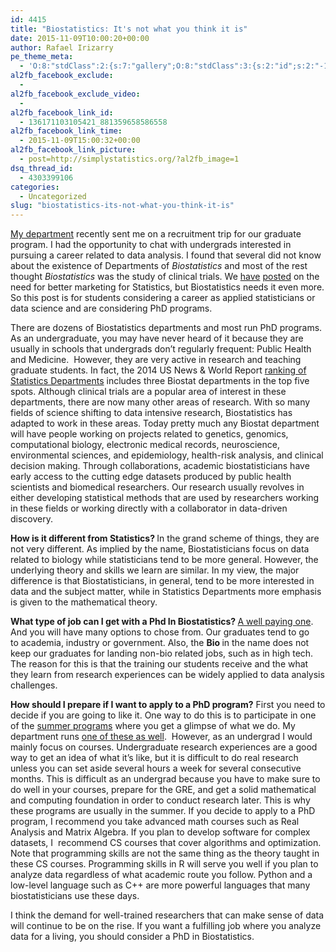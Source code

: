 ```yaml
---
id: 4415
title: "Biostatistics: It's not what you think it is"
date: 2015-11-09T10:00:20+00:00
author: Rafael Irizarry
pe_theme_meta:
  - 'O:8:"stdClass":2:{s:7:"gallery";O:8:"stdClass":3:{s:2:"id";s:2:"-1";s:5:"width";s:0:"";s:6:"height";s:0:"";}s:5:"video";O:8:"stdClass":1:{s:2:"id";s:2:"-1";}}'
al2fb_facebook_exclude:
  - 
al2fb_facebook_exclude_video:
  - 
al2fb_facebook_link_id:
  - 136171103105421_881359658586558
al2fb_facebook_link_time:
  - 2015-11-09T15:00:32+00:00
al2fb_facebook_link_picture:
  - post=http://simplystatistics.org/?al2fb_image=1
dsq_thread_id:
  - 4303399106
categories:
  - Uncategorized
slug: "biostatistics-its-not-what-you-think-it-is"
---
```

[My department](http://www.hsph.harvard.edu/biostatistics) recently sent me on a recruitment trip for our graduate program. I had the opportunity to chat with undergrads interested in pursuing a career related to data analysis. I found that several did not know about the existence of Departments of _Biostatistics_ and most of the rest thought _Biostatistics_ was the study of clinical trials. We [have](http://simplystatistics.org/2012/08/14/statistics-statisticians-need-better-marketing/) [posted](http://simplystatistics.org/2011/11/02/we-need-better-marketing/) on the need for better marketing for Statistics, but Biostatistics needs it even more. So this post is for students considering a career as applied statisticians or data science and are considering PhD programs.

There are dozens of Biostatistics departments and most run PhD programs. As an undergraduate, you may have never heard of it because they are usually in schools that undergrads don't regularly frequent: Public Health and Medicine.  However, they are very active in research and teaching graduate students. In fact, the 2014 US News & World Report [ranking of Statistics Departments](http://US News and R) includes three Biostat departments in the top five spots. Although clinical trials are a popular area of interest in these departments, there are now many other areas of research. With so many fields of science shifting to data intensive research, Biostatistics has adapted to work in these areas. Today pretty much any Biostat department will have people working on projects related to genetics, genomics, computational biology, electronic medical records, neuroscience, environmental sciences, and epidemiology, health-risk analysis, and clinical decision making. Through collaborations, academic biostatisticians have early access to the cutting edge datasets produced by public health scientists and biomedical researchers. Our research usually revolves in either developing statistical methods that are used by researchers working in these fields or working directly with a collaborator in data-driven discovery.

**How is it different from Statistics? **In the grand scheme of things, they are not very different. As implied by the name, Biostatisticians focus on data related to biology while statisticians tend to be more general. However, the underlying theory and skills we learn are similar. In my view, the major difference is that Biostatisticians, in general, tend to be more interested in data and the subject matter, while in Statistics Departments more emphasis is given to the mathematical theory.

**What type of job can I get with a Phd In Biostatistics? **[A well paying one](http://fortune.com/2015/04/27/best-worst-graduate-degrees-jobs/). And you will have many options to chose from. Our graduates tend to go to academia, industry or government. Also, the **Bio **in the name does not keep our graduates for landing non-bio related jobs, such as in high tech. The reason for this is that the training our students receive and the what they learn from research experiences can be widely applied to data analysis challenges.

**How should I prepare if I want to apply to a PhD program?** First you need to decide if you are going to like it. One way to do this is to participate in one of the [summer programs](http://www.nhlbi.nih.gov/research/training/summer-institute-biostatistics-t15) where you get a glimpse of what we do. My department runs [one of these as well](http://www.hsph.harvard.edu/biostatistics/diversity/summer-program/).  However, as an undergrad I would mainly focus on courses. Undergraduate research experiences are a good way to get an idea of what it's like, but it is difficult to do real research unless you can set aside several hours a week for several consecutive months. This is difficult as an undergrad because you have to make sure to do well in your courses, prepare for the GRE, and get a solid mathematical and computing foundation in order to conduct research later. This is why these programs are usually in the summer. If you decide to apply to a PhD program, I recommend you take advanced math courses such as Real Analysis and Matrix Algebra. If you plan to develop software for complex datasets, I  recommend CS courses that cover algorithms and optimization. Note that programming skills are not the same thing as the theory taught in these CS courses. Programming skills in R will serve you well if you plan to analyze data regardless of what academic route you follow. Python and a low-level language such as C++ are more powerful languages that many biostatisticians use these days.

I think the demand for well-trained researchers that can make sense of data will continue to be on the rise. If you want a fulfilling job where you analyze data for a living, you should consider a PhD in Biostatistics.

